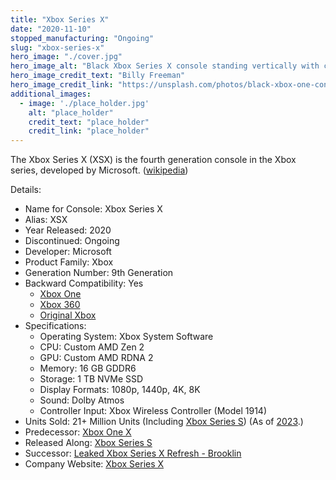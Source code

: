 ```yaml
---
title: "Xbox Series X"
date: "2020-11-10"
stopped_manufacturing: "Ongoing"
slug: "xbox-series-x"
hero_image: "./cover.jpg"
hero_image_alt: "Black Xbox Series X console standing vertically with controller in front"
hero_image_credit_text: "Billy Freeman"
hero_image_credit_link: "https://unsplash.com/photos/black-xbox-one-console-with-controller-DPOdCl4bGJU"
additional_images:
  - image: './place_holder.jpg'
    alt: "place_holder"
    credit_text: "place_holder"
    credit_link: "place_holder"
---
```


The Xbox Series X (XSX) is the fourth generation console in the Xbox series, developed by Microsoft. ([wikipedia](https://en.wikipedia.org/wiki/Xbox_Series_X_and_Series_S))

Details:
- Name for Console: Xbox Series X
- Alias: XSX
- Year Released: 2020
- Discontinued: Ongoing
- Developer: Microsoft
- Product Family: Xbox
- Generation Number: 9th Generation
- Backward Compatibility: Yes
    - [Xbox One](../)
    - [Xbox 360](../)
    - [Original Xbox](../)
- Specifications:
    - Operating System: Xbox System Software
    - CPU: Custom AMD Zen 2
    - GPU: Custom AMD RDNA 2
    - Memory: 16 GB GDDR6
    - Storage: 1 TB NVMe SSD
    - Display Formats: 1080p, 1440p, 4K, 8K
    - Sound: Dolby Atmos
    - Controller Input: Xbox Wireless Controller (Model 1914)
- Units Sold: 21+ Million Units (Including [Xbox Series S](../)) (As of [2023](https://gamingbolt.com/xbox-series-x-s-has-sold-21-million-units-xbox-one-at-58-million-as-per-microsoft-brazil-presentation).)
- Predecessor: [Xbox One X](../)
- Released Along: [Xbox Series S](../xbox-series-s)
- Successor: [Leaked Xbox Series X Refresh - Brooklin](https://www.theverge.com/2023/9/19/23880111/microsoft-xbox-series-x-new-design-refresh)
- Company Website: [Xbox Series X](https://xbox.com/consoles/xbox-series-x)

